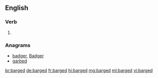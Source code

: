 ==English==

===Verb===
{{head|en|verb form}}

# {{en-past of|barge}}

===Anagrams===
* [[badger#English|badger]], [[Badger#English|Badger]]
* [[garbed#English|garbed]]

[[br:barged]]
[[de:barged]]
[[fr:barged]]
[[hi:barged]]
[[mg:barged]]
[[ml:barged]]
[[vi:barged]]